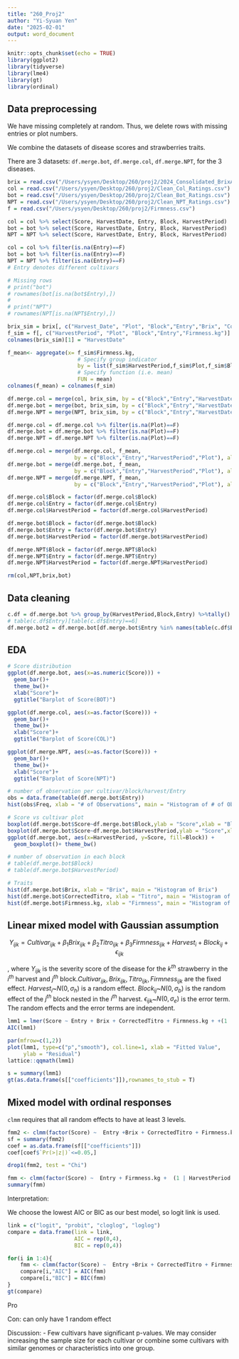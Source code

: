```yaml
---
title: "260_Proj2"
author: "Yi-Syuan Yen"
date: "2025-02-01"
output: word_document
---
```


```r
knitr::opts_chunk$set(echo = TRUE)
library(ggplot2)
library(tidyverse)
library(lme4)
library(gt)
library(ordinal)
```

## Data preprocessing

We have missing completely at random. Thus, we delete rows with missing entries or plot numbers.

We combine the datasets of disease scores and strawberries traits.

There are 3 datasets: `df.merge.bot`, `df.merge.col`, `df.merge.NPT`, for the 3 diseases.

```r
brix = read.csv("/Users/ysyen/Desktop/260/proj2/2024_Consolidated_BrixAcid.csv")
col = read.csv("/Users/ysyen/Desktop/260/proj2/Clean_Col_Ratings.csv")
bot = read.csv("/Users/ysyen/Desktop/260/proj2/Clean_Bot_Ratings.csv")
NPT = read.csv("/Users/ysyen/Desktop/260/proj2/Clean_NPT_Ratings.csv")
f = read.csv("/Users/ysyen/Desktop/260/proj2/Firmness.csv")

col = col %>% select(Score, HarvestDate, Entry, Block, HarvestPeriod)
bot = bot %>% select(Score, HarvestDate, Entry, Block, HarvestPeriod)
NPT = NPT %>% select(Score, HarvestDate, Entry, Block, HarvestPeriod)

col = col %>% filter(is.na(Entry)==F)
bot = bot %>% filter(is.na(Entry)==F)
NPT = NPT %>% filter(is.na(Entry)==F)
# Entry denotes different cultivars
```

```r
# Missing rows
# print("bot")
# rownames(bot[is.na(bot$Entry),])
# 
# print("NPT")
# rownames(NPT[is.na(NPT$Entry),])
```


```r
brix_sim = brix[, c("Harvest_Date", "Plot", "Block","Entry","Brix", "CorrectedTitro")]
f_sim = f[, c("HarvestPeriod", "Plot", "Block","Entry","Firmness.kg")]
colnames(brix_sim)[1] = "HarvestDate"

f_mean<- aggregate(x= f_sim$Firmness.kg,
                      # Specify group indicator
                      by = list(f_sim$HarvestPeriod,f_sim$Plot,f_sim$Block,f_sim$Entry),      
                      # Specify function (i.e. mean)
                      FUN = mean)
colnames(f_mean) = colnames(f_sim)

df.merge.col = merge(col, brix_sim, by = c("Block","Entry","HarvestDate"), all.x = TRUE)
df.merge.bot = merge(bot, brix_sim, by = c("Block","Entry","HarvestDate"), all.x = TRUE)
df.merge.NPT = merge(NPT, brix_sim, by = c("Block","Entry","HarvestDate"), all.x = TRUE)

df.merge.col = df.merge.col %>% filter(is.na(Plot)==F)
df.merge.bot = df.merge.bot %>% filter(is.na(Plot)==F)
df.merge.NPT = df.merge.NPT %>% filter(is.na(Plot)==F)

df.merge.col = merge(df.merge.col, f_mean, 
                     by = c("Block","Entry","HarvestPeriod","Plot"), all.x = TRUE)
df.merge.bot = merge(df.merge.bot, f_mean, 
                     by = c("Block","Entry","HarvestPeriod","Plot"), all.x = TRUE)
df.merge.NPT = merge(df.merge.NPT, f_mean, 
                     by = c("Block","Entry","HarvestPeriod","Plot"), all.x = TRUE)

df.merge.col$Block = factor(df.merge.col$Block)
df.merge.col$Entry = factor(df.merge.col$Entry)
df.merge.col$HarvestPeriod = factor(df.merge.col$HarvestPeriod)

df.merge.bot$Block = factor(df.merge.bot$Block)
df.merge.bot$Entry = factor(df.merge.bot$Entry)
df.merge.bot$HarvestPeriod = factor(df.merge.bot$HarvestPeriod)

df.merge.NPT$Block = factor(df.merge.NPT$Block)
df.merge.NPT$Entry = factor(df.merge.NPT$Entry)
df.merge.NPT$HarvestPeriod = factor(df.merge.NPT$HarvestPeriod)

```

```r
rm(col,NPT,brix,bot)
```

## Data cleaning

```r
c.df = df.merge.bot %>% group_by(HarvestPeriod,Block,Entry) %>%tally() 
# table(c.df$Entry)[table(c.df$Entry)==6]
df.merge.bot2 = df.merge.bot[df.merge.bot$Entry %in% names(table(c.df$Entry)[table(c.df$Entry)==6]),]
```


## EDA

```r
# Score distribution
ggplot(df.merge.bot, aes(x=as.numeric(Score))) + 
  geom_bar()+
  theme_bw()+
  xlab("Score")+
  ggtitle("Barplot of Score(BOT)")

ggplot(df.merge.col, aes(x=as.factor(Score))) + 
  geom_bar()+
  theme_bw()+
  xlab("Score")+
  ggtitle("Barplot of Score(COL)")

ggplot(df.merge.NPT, aes(x=as.factor(Score))) + 
  geom_bar()+
  theme_bw()+
  xlab("Score")+
  ggtitle("Barplot of Score(NPT)")

```


```r
# number of observation per cultivar/block/harvest/Entry
obs = data.frame(table(df.merge.bot$Entry))
hist(obs$Freq, xlab = "# of Observations", main = "Histogram of # of Obs")
```

```r
# Score vs cultivar plot
boxplot(df.merge.bot$Score~df.merge.bot$Block,ylab = "Score",xlab = "Block")
boxplot(df.merge.bot$Score~df.merge.bot$HarvestPeriod,ylab = "Score",xlab = "Harvest")
ggplot(df.merge.bot, aes(x=HarvestPeriod, y=Score, fill=Block)) +
  geom_boxplot()+ theme_bw()

# number of observation in each block
# table(df.merge.bot$Block)
# table(df.merge.bot$HarvestPeriod)
```

```r
# Traits
hist(df.merge.bot$Brix, xlab = "Brix", main = "Histogram of Brix")
hist(df.merge.bot$CorrectedTitro, xlab = "Titro", main = "Histogram of Titro")
hist(df.merge.bot$Firmness.kg, xlab = "Firmness", main = "Histogram of Firmness")
```

## Linear mixed model with Gaussian assumption

$$Y_{ijk}=Cultivar_{ijk}+\beta_{1} Brix_{ijk}+\beta_{2}Titro_{ijk}+\beta_{3}Firmness_{ijk}+Harvest_{i}+Block_{ij}+\epsilon_{ijk}$$

, where $Y_{ijk}$ is the severity score of the disease for the $k^{th}$ strawberry in the $i^{th}$ harvest and $j^{th}$ block.$Cultivar_{ijk}, Brix_{ijk}, Titro_{ijk}, Firmness_{ijk}$ are the fixed effect. $Harvest_{i}$~$N(0,\sigma_{h})$ is a random effect. $Block_{ij}$~$N(0,\sigma_{b})$ is the random effect of the $j^{th}$ block nested in the $i^{th}$ harvest. $\epsilon_{ijk}$~$N(0,\sigma_{e})$ is the error term. The random effects and the error terms are independent.


```r
lmm1 = lmer(Score ~ Entry + Brix + CorrectedTitro + Firmness.kg + +(1 | HarvestPeriod)+(1 | HarvestPeriod:Block), data = df.merge.bot2)
AIC(lmm1)

par(mfrow=c(1,2))
plot(lmm1, type=c("p","smooth"), col.line=1, xlab = "Fitted Value",
     ylab = "Residual")
lattice::qqmath(lmm1)

s = summary(lmm1)
gt(as.data.frame(s[["coefficients"]]),rownames_to_stub = T)
```

## Mixed model with ordinal responses

`clmm` requires that all random effects to have at least 3 levels.



```r
fmm2 <- clmm(factor(Score) ~  Entry +Brix + CorrectedTitro + Firmness.kg +  (1 | HarvestPeriod:Block), data = df.merge.bot2, link = "logit") 
sf = summary(fmm2) 
coef = as.data.frame(sf[["coefficients"]])
coef[coef$`Pr(>|z|)`<=0.05,]
```

```r
drop1(fmm2, test = "Chi")
```

```r
fmm <- clmm(factor(Score) ~  Entry + Firmness.kg +  (1 | HarvestPeriod:Block), data = df.merge.bot2, link = "logit") 
summary(fmm)  
```

Interpretation:

We choose the lowest AIC or BIC as our best model, so logit link is used.

```r
link = c("logit", "probit", "cloglog", "loglog")
compare = data.frame(link = link,
                     AIC = rep(0,4),
                     BIC = rep(0,4))

for(i in 1:4){
    fmm <- clmm(factor(Score) ~  Entry +Brix + CorrectedTitro + Firmness.kg +  (1 | HarvestPeriod:Block), data = df.merge.bot2, link = link[i]) 
    compare[i,"AIC"] = AIC(fmm)
    compare[i,"BIC"] = BIC(fmm)
}
gt(compare)
```

Pro

Con: can only have 1 random effect

Discussion: 
- Few cultivars have significant p-values. We may consider increasing the sample size for each cultivar or combine some cultivars with similar genomes or characteristics into one group.
